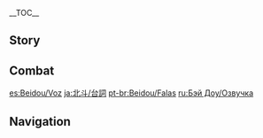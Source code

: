 {{CharacterTabs}}
{{LanguageTabs}}
__TOC__
==Story==
{{VO/Story
|character           = {{ROOTPAGENAME}}

|vo_01_01_title      = Hello
|vo_01_01_file       = VO_{language}{character} Hello.ogg
|vo_01_01_tx         = I'm Beidou. You've heard of my ship, [[The Crux]], and its crew? If you too love adventure, then join me. I've got your back.

|vo_02_01_title      = Chat: Sparring
|vo_02_01_file       = VO_{language}{character} Chat - Sparring.ogg
|vo_02_01_tx         = If you ever want to trade tactics, I'm always ready.
|vo_02_02_title      = Chat: Drinking
|vo_02_02_file       = VO_{language}{character} Chat - Drinking.ogg
|vo_02_02_tx         = Ah! A cold beer after a hard day's work... Nothing like it!
|vo_02_03_title      = Chat: Land
|vo_02_03_file       = VO_{language}{character} Chat - Land.ogg
|vo_02_03_tx         = It's hard to remain on dry land for so long. Can never seem to quite get my land legs back.

<!-- Weather -->
|vo_03_01_title      = When It Rains
|vo_03_01_file       = VO_{language}{character} When It Rains.ogg
|vo_03_01_tx         = When stuck on a deserted island, rain is a precious source of drinking water. There's no need for it now though.
|vo_03_02_title      = When Thunder Strikes
|vo_03_02_file       = VO_{language}{character} When Thunder Strikes.ogg
|vo_03_02_tx         = Hey, it's just a little lightning. No need to fear it on the open ocean, so there's even less need to fear it on dry land.
|vo_03_03_title      = When It's Windy
|vo_03_03_file       = VO_{language}{character} When It's Windy.ogg
|vo_03_03_tx         = This weather would be great for setting sail.
|vo_03_04_title      = When the Wind Is Blowing
|vo_03_04_file       = VO_{language}{character} When the Wind Is Blowing.ogg
|vo_03_04_tx         = Wind's picking up. If sand gets in your eyes, be sure not to rub them.

|vo_04_01_title      = Good Morning
|vo_04_01_file       = VO_{language}{character} Good Morning.ogg
|vo_04_01_tx         = Yo, good morning. I'm about to head off, coming with me?
|vo_04_02_title      = Good Afternoon
|vo_04_02_file       = VO_{language}{character} Good Afternoon.ogg
|vo_04_02_tx         = Let's get [[Xiangling]] to whip us up something for lunch. Believe me, a hot meal from her is far better than the salted fish we eat out at sea.
|vo_04_02_mention    = Xiangling
|vo_04_03_title      = Good Evening
|vo_04_03_file       = VO_{language}{character} Good Evening.ogg
|vo_04_03_tx         = Alright, I'm off for a drink. Hahaha, no one willing to sell you a proper drink, huh? Perhaps I can...
|vo_04_04_title      = Good Night
|vo_04_04_file       = VO_{language}{character} Good Night.ogg
|vo_04_04_tx         = Time moves quickly. Haha, go, may the wind be at your back.

|vo_05_01_title      = About {name}
|vo_05_01_file       = VO_{language}{character} About {character}.ogg
|vo_05_01_tx         = We're setting sail! Men, to your posts! A new adventure is about to begin!

|vo_06_01_title      = About Us: Titles
|vo_06_01_file       = VO_{language}{character} About Us - Titles.ogg
|vo_06_01_tx         = I'm the captain, so you can be my first mate! Deal? Ha? Such names are too outdated for you huh? We'll call each other whatever you wish then.

|vo_06_02_title      = About Us: Eye for People
|vo_06_02_friendship = 6
|vo_06_02_file       = VO_{language}{character} About Us - Eye for People.ogg
|vo_06_02_tx         = I tend to be a good judge of character. When you've learned to read the open ocean, reading people is a cinch. Haha, and that's how I knew you're the good sort the second I laid eyes on ya!

|vo_06_03_title      = About Us: Choices
|vo_06_03_friendship = 6
|vo_06_03_file       = VO_{language}{character} About Us - Choices.ogg
|vo_06_03_tx         = I chose you as my crewmate, as my comrade on the sea. It gives me great pride to be able to say that.

|vo_07_01_title      = About the [[Vision]]
|vo_07_01_friendship = 4
|vo_07_01_file       = VO_{language}{character} About the Vision.ogg
|vo_07_01_tx         = To those that don't have a Vision, it must seem that those with Visions are like flagships from the [[Archon]]s to follow. As such, I make sure to fly my flag with pride. That is my motivation.

|vo_07_02_title      = Something to Share
|vo_07_02_file       = VO_{language}{character} Something to Share.ogg
|vo_07_02_tx         = At a loss? When you don't know what to do, just take the first step. The rest will figure itself out naturally.

|vo_07_03_title      = Interesting Things
|vo_07_03_file       = VO_{language}{character} Interesting Things.ogg
|vo_07_03_tx         = Every time I return from a long journey and I see the [[Lapis Glede|lapis gledes]], I'm reminded that I'm almost home. The scenery out on the open ocean gets familiar real quick. Sure, they're birds of prey, but seeing them fly so freely is heart-warming.

|vo_08_01_title      = About [[Ningguang]]: [[Liyue Qixing]]
|vo_08_01_friendship = 4
|vo_08_01_file       = VO_{language}{character} About Ningguang - Liyue Qixing.ogg
|vo_08_01_tx         = Ningguang eh? As far as [[Liyue Qixing]] is concerned, she seems to be doing a good job. But for me, my responsibility lies with my ship and my men, and not with Liyue Qixing.
|vo_08_01_mention    = Ningguang

|vo_08_02_title      = About Ningguang: Attitudes
|vo_08_02_friendship = 4
|vo_08_02_file       = VO_{language}{character} About Ningguang - Attitudes.ogg
|vo_08_02_tx         = Ningguang is never really one to speak frankly, but she has been very direct with her criticism of me in the past. Haha... But hey, whether she likes me or hates me is her choice, nothing I can do to sway her.
|vo_08_02_mention    = Ningguang

|vo_08_03_title      = About [[Xiangling]]: Culinary Skills
|vo_08_03_friendship = 4
|vo_08_03_file       = VO_{language}{character} About Xiangling - Culinary Skills.ogg
|vo_08_03_tx         = When we're out on the open ocean, the one thing we do all miss is Xiangling's cooking. When spirits are low, just thinking of her fried [[Jueyun Chili|jueyun chili]], bursting with flavor... It gives everyone just that little extra kick.
|vo_08_03_mention    = Xiangling

|vo_08_04_title      = About Xiangling: Food Tasting
|vo_08_04_friendship = 4
|vo_08_04_file       = VO_{language}{character} About Xiangling - Food Tasting.ogg
|vo_08_04_tx         = Xiangling huh? She sometimes uses some... interesting ingredients in her dishes to bring about some, ah... intriguing flavors. Though... there's no way she can improve without having someone to taste-test &mdash; a role that I am more than happy to fill.
|vo_08_04_mention    = Xiangling

|vo_08_05_title      = About [[Zhongli]]
|vo_08_05_friendship = 4
|vo_08_05_file       = VO_{language}{character} About Zhongli.ogg
|vo_08_05_tx         = You mean the gentleman from [[Wangsheng Funeral Parlor]]? My men sometimes speak of the rumors surrounding him &mdash; he sounds interesting. Yes, if I get the chance I'd like to meet him someday.
|vo_08_05_mention    = Zhongli

|vo_08_06_title      = About [[Xiao]]
|vo_08_06_friendship = 4
|vo_08_06_file       = VO_{language}{character} About Xiao.ogg
|vo_08_06_tx         = One year on the eve of the [[Lantern Rite Festival|Lantern Rite]], we ran into a storm as we were returning to port. Try as we did, we only made it back to [[Liyue Harbor]] in the dead of night, long after the lanterns had all been released. As I looked towards [[Guyun Stone Forest]], I saw an [[Adepti|adeptus]], floating in the air, in the form of what appeared to be a young boy. I guess it is like the legends say &mdash; there really must be those that watch over Liyue, even if they cannot be seen.
|vo_08_06_mention    = Xiao

|vo_08_07_title      = About [[Ganyu]]
|vo_08_07_friendship = 4
|vo_08_07_file       = VO_{language}{character} About Ganyu.ogg
|vo_08_07_tx         = Privately, Ganyu and I get on like a house on fire! But as you know, she's the secretary to the Liyue Qixing... and I'm not exactly in their good books right now! Doesn't bother me, but I wouldn't want to put Ganyu in a difficult position. So just keep what I said between us, yeah?
|vo_08_07_mention    = Ganyu

|vo_08_08_title      = About [[Xinyan]]
|vo_08_08_friendship = 4
|vo_08_08_file       = VO_{language}{character} About Xinyan.ogg
|vo_08_08_tx         = She's got a great personality, that one! The guys in the crew love that rock and roll of hers. Me? We have common ground, just... not when it comes to taste in music.
|vo_08_08_mention    = Xinyan

|vo_08_09_title      = About [[Yaoyao]]
|vo_08_09_friendship = 4
|vo_08_09_file       = VO_{language}{character} About Yaoyao.ogg
|vo_08_09_tx         = Yaoyao always comes on board to play when we're in the harbor. Trouble is, when it's time for her to go she gives you the puppy eyes, and no one has the heart to send her away... Means we're always cutting it quite close by the time we manage to set sail.
|vo_08_09_mention    = Yaoyao

|vo_08_10_title      = About [[Kaedehara Kazuha]]
|vo_08_10_friendship = 4
|vo_08_10_quest      = Omnipresence Over Mortals
|vo_08_10_file       = VO_{language}{character} About Kaedehara Kazuha.ogg
|vo_08_10_tx         = Kazuha? That scallywag actually blocked a strike from the Raiden Shogun outside Tenshukaku! Easier said than done... After the battle he came to the Crux Fleet &mdash; said he'd voyage with us a while longer. I was more than happy to oblige. If the day comes when he decides to set off again by himself on the next stage of his journey, I'll send him off with a drink, haha...
|vo_08_10_mention    = Kaedehara Kazuha,Raiden Shogun

|vo_09_01_title      = More About {name}: I
|vo_09_01_file       = VO_{language}{character} More About {character} - 01.ogg
|vo_09_01_tx         = Before you step foot on The [[Alcor]], you need to answer one question. When the sea is full of perils &mdash; why is it that you still wish to come aboard my ship?

|vo_09_02_title      = More About {name}: II
|vo_09_02_friendship = 3
|vo_09_02_file       = VO_{language}{character} More About {character} - 02.ogg
|vo_09_02_tx         = You want to know of my legendary tales? Hahaha, that's just my men exaggerating, adding in their own little details. Although, if you were to ask me if I'm afraid of what monsters lurk in the deep, I'd tell you I have no fear of them.

|vo_09_03_title      = More About {name}: III
|vo_09_03_friendship = 4
|vo_09_03_file       = VO_{language}{character} More About {character} - 03.ogg
|vo_09_03_tx         = You wanna know why I help the common folk? Why not? Everyone has their low points in life. I don't really do anything, other than help steer those who are truly lost towards a brighter future.

|vo_09_04_title      = More About {name}: IV
|vo_09_04_friendship = 5
|vo_09_04_file       = VO_{language}{character} More About {character} - 04.ogg
|vo_09_04_tx         = I've been through some hard times. When I was a child we had little money, so nothing to eat, and lived for years by stealing fruit off of people's trees. Even after I got my own ship, I was cast out by pompous merchants. But me telling you such stories is merely for your amusement. I have no intention of making you live through it too.

|vo_09_05_title      = More About {name}: V
|vo_09_05_friendship = 6
|vo_09_05_file       = VO_{language}{character} More About {character} - 05.ogg
|vo_09_05_tx         = I have many brothers that sail with me. I have asked, and remember, why each and every one of them came on board. You, however, are special. I know you still have your own things to deal with, and as such, I won't try to rope you into coming onboard permanently. But remember, there is always a place for you onboard The Alcor.

|vo_10_01_title      = {name}'s Hobbies
|vo_10_01_file       = VO_{language}{character} Hobbies.ogg
|vo_10_01_tx         = My hobbies...? Lemme think... Well, there's adventure, sailing, making friends, drinking, eating... more than I can count on one hand.
|vo_10_02_title      = {name}'s Troubles
|vo_10_02_file       = VO_{language}{character} Troubles.ogg
|vo_10_02_tx         = If you can change something, change it. If you can't, don't waste time thinking about it. That's how I go about things. But really, if you get stuck, come find me. I'll help you deal with it.
|vo_10_03_title      = Favorite Food
|vo_10_03_file       = VO_{language}{character} Favorite Food.ogg
|vo_10_03_tx         = I like food with robust flavors. Spicy fried meat or spicy tofu are my favorites. Sitting down to a big hearty meal together, where everyone can fill their bellies &mdash; now that's when things get lively! Haha, alright, alright, all this talk is making me hungry!
|vo_10_04_title      = Least Favorite Food
|vo_10_04_file       = VO_{language}{character} Least Favorite Food.ogg
|vo_10_04_tx         = I'm not a fan of anything cold, it does nothing to fire up my appetite. I'd rather fry up a few fish.

<!-- Receiving a Gift -->
|vo_11_01_title      = Receiving a Gift: I
|vo_11_01_file       = VO Beidou Receiving a Gift - 01.ogg
|vo_11_01_tx         = Tastes good, I like it! Mind giving me a bowl of rice with this?

|vo_11_02_title      = Receiving a Gift: II
|vo_11_02_file       = VO Beidou Receiving a Gift - 02.ogg
|vo_11_02_tx         = Your cooking skills aren't bad at all, eating your food has me in a good mood.

|vo_11_03_title      = Receiving a Gift: III
|vo_11_03_file       = VO Beidou Receiving a Gift - 03.ogg
|vo_11_03_tx         = You know, at the end of the day, food is food, and that's fine by me.

|vo_12_01_title      = Birthday
|vo_12_01_file       = VO_{language}{character} Birthday.ogg
|vo_12_01_tx         = Come, board my ship. I've gathered the crew. The food and drink are all prepared. Today is your birthday, so you are the captain. Haha, so: Where should we set sail?

|vo_13_01_title      = Feelings About Ascension: Intro
|vo_13_01_ascension  = 1
|vo_13_01_file       = VO_{language}{character} Feelings About Ascension - 01.ogg
|vo_13_01_tx         = Great! I feel much stronger.

|vo_13_02_title      = Feelings About Ascension: Building Up
|vo_13_02_ascension  = 2
|vo_13_02_file       = VO_{language}{character} Feelings About Ascension - 02.ogg
|vo_13_02_tx         = We're making progress. Let's crack open a bottle to celebrate!

|vo_13_03_title      = Feelings About Ascension: Climax
|vo_13_03_ascension  = 4
|vo_13_03_file       = VO_{language}{character} Feelings About Ascension - 03.ogg
|vo_13_03_tx         = A prime example! It is an honor to have you aboard. I need to keep up if I'm to keep the respect of my crew.

|vo_13_04_title      = Feelings About Ascension: Conclusion
|vo_13_04_ascension  = 6
|vo_13_04_file       = VO_{language}{character} Feelings About Ascension - 04.ogg
|vo_13_04_tx         = After all this training, I feel like I'm finally at my best. Thank you... But please, I'd still like for you to keep me on my toes.
}}

==Combat==
{{Combat VO
|character           = {{ROOTPAGENAME}}

|skill_1_file        = Elemental Skill 1 02
|skill_1_tx          = Back off!
|skill_2_file        = Elemental Skill 1 03
|skill_2_tx          = Ha!
|skill_3_file        = Elemental Skill 1 06
|skill_3_tx          = Back at ya!
|skill_4_file        = Elemental Skill 1 07
|skill_4_tx          = Take this!
|skill_5_file        = Elemental Skill 1 08
|skill_5_tx          = Hurrrh!
|skill_6_file        = Elemental Skill 1 01
|skill_6_actual_tx   = Ugh!

|burst_1_tx          = Power that ended [[Haishan]]!
|burst_2_tx          = Eyes on me!
|burst_3_tx          = To ashes!

|sprint-s_1_file     = Sprint Start 01,Sprint Start 02,Sprint Start 03

|glider_1_file       = Deploying Wind Glider 01,Deploying Wind Glider 02,Deploying Wind Glider 03

|chest_1_tx          = Huh, where've you been hiding?
|chest_2_tx          = Nice, I'm starting to lose count!
|chest_3_tx          = The Mora the merrier. First round's on me!

|low-hp_1_tx         = It's not over!
|low-hp_2_tx         = Hah, I've still got some kick.
|low-hp_3_tx         = I never yield.

|fallen_1_tx         = This isn't good...
|fallen_2_tx         = Men... Fall back...
|fallen_3_tx         = Crew... Set sail for home...

|hit-l_1_file        = Light Hit Taken 02
|hit-l_1_tx          = Just a scratch.
|hit-l_2_file        = Light Hit Taken 01,Light Hit Taken 03,Light Hit Taken 04,Light Hit Taken 05,Light Hit Taken 06

|hit-h_1_tx          = You haven't won yet.
|hit-h_2_tx          = Not bad.
|hit-h_3_file        = Heavy Hit Taken 03,Heavy Hit Taken 04,Heavy Hit Taken 05,Heavy Hit Taken 06

|join_1_tx           = Alright, let's go!
|join_2_tx           = Come with me.
|join_3_tx           = I trust you.

|idle_1_file         = Standby 02

|atk-l_1_file        = Light Attack 01,Light Attack 02,Light Attack 03,Light Attack 04,Light Attack 05,Light Attack 06,Light Attack 07

|atk-m_1_file        = Mid Attack 01,Mid Attack 02,Mid Attack 03

|atk-h_1_file        = Heavy Attack 01,Heavy Attack 02,Heavy Attack 03

|climb_1_file        = Climbing 01,Climbing 02,Climbing 03,Climbing 04,Climbing 05

|climb-b_1_file      = Climbing Breath 01,Climbing Breath 02,Climbing Breath 03,Climbing Breath 04

|jump_1_file         = Jumping 01,Jumping 02,Jumping 03,Jumping 04,Jumping 05
}}

[[es:Beidou/Voz]]
[[ja:北斗/台詞]]
[[pt-br:Beidou/Falas]]
[[ru:Бэй Доу/Озвучка]]

==Navigation==
{{Character Navbox|link type=vo}}